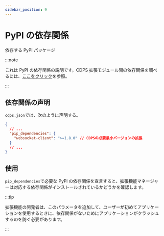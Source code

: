 ```yaml
---
sidebar_position: 9
---
```


# PyPI の依存関係

依存する PyPI パッケージ

:::note

これは PyPI の依存関係の説明です。CDPS 拡張モジュール間の依存関係を調べるには、[ここをクリック](./dependencies)を参照。

:::

## 依存関係の声明

`cdps.json`では、次のように声明する。

```json
{
  // ...
  "pip_dependencies": {
    "websocket-client": ">=1.8.0" // CDPSの必要最小バージョンの拡張
  }
  // ...
}
```

## 使用

`pip_dependencies`で必要な PyPI の依存関係を宣言すると、拡張機能マネージャーは対応する依存関係がインストールされているかどうかを確認します。

:::tip

拡張機能の開発者は、このパラメータを追加して、ユーザーが初めてアプリケーションを使用するときに、依存関係がないためにアプリケーションがクラッシュするのを防ぐ必要があります。

:::
